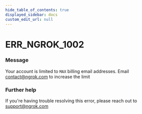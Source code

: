 ```yaml
---
hide_table_of_contents: true
displayed_sidebar: docs
custom_edit_url: null
---
```



# ERR_NGROK_1002

### Message
Your account is limited to `MAX` billing email addresses. Email contact@ngrok.com to increase the limit

### Further help
If you're having trouble resolving this error, please reach out to [support@ngrok.com](mailto:support@ngrok.com?subject=Help%20with%20ERR_NGROK_1002)


<ErrorDetails error='err_ngrok_1002' />
